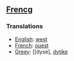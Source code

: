 ==[[Frencg]]==

===Translations===

*[[English]]: [[west]]
*[[French]]: [[ouest]]
*[[Greey]]: [[dyse], [[dytike]]